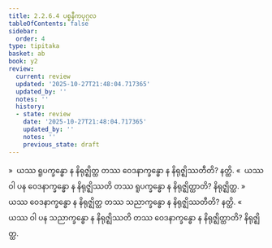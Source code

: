 ```yaml
---
title: 2.2.6.4 ပစ္စနီကပုဂ္ဂလ
tableOfContents: false
sidebar:
  order: 4
type: tipitaka
basket: ab
book: y2
review:
  current: review
  updated: '2025-10-27T21:48:04.717365'
  updated_by: ''
  notes: ''
  history:
  - state: review
    date: '2025-10-27T21:48:04.717365'
    updated_by: ''
    notes: ''
    previous_state: draft
---
```



<ReviewStatus review={frontmatter.review} showDetails={true} />

<HypothesisAnnotation frontmatter={frontmatter} />

<DynamicBreadcrumb />

<Division number="148" book="y2" e="ch" v="33" p="55">

<Paragraph number="803" book="y2">
»  ယဿ ရူပက္ခန္ဓော န နိရုဇ္ဈိတ္ထ တဿ ဝေဒနာက္ခန္ဓော န နိရုဇ္ဈိဿတီတိ? နတ္ထိ.
</Paragraph>

<Paragraph number="804" book="y2">
«  ယဿ ဝါ ပန ဝေဒနာက္ခန္ဓော န နိရုဇ္ဈိဿတိ တဿ ရူပက္ခန္ဓော န နိရုဇ္ဈိတ္ထာတိ? နိရုဇ္ဈိတ္ထ.
</Paragraph>

</Division>
<Division number="149" book="y2" e="ch" v="33" p="55">

<Paragraph number="805" book="y2">
»  ယဿ ဝေဒနာက္ခန္ဓော န နိရုဇ္ဈိတ္ထ တဿ သညာက္ခန္ဓော န နိရုဇ္ဈိဿတီတိ? နတ္ထိ.
</Paragraph>

<Paragraph number="806" book="y2">
«  ယဿ ဝါ ပန သညာက္ခန္ဓော န နိရုဇ္ဈိဿတိ တဿ ဝေဒနာက္ခန္ဓော န နိရုဇ္ဈိတ္ထာတိ? နိရုဇ္ဈိတ္ထ.
</Paragraph>
</Division>
